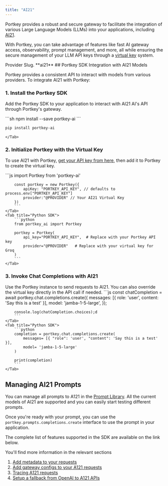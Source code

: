 ```yaml
---
title: "AI21"
---
```


Portkey provides a robust and secure gateway to facilitate the integration of various Large Language Models (LLMs) into your applications, including [AI21](https://ai21.com).

With Portkey, you can take advantage of features like fast AI gateway access, observability, prompt management, and more, all while ensuring the secure management of your LLM API keys through a [virtual key](/product/ai-gateway/virtual-keys) system.

<Note>
Provider Slug. **ai21**
</Note>
## Portkey SDK Integration with AI21 Models

Portkey provides a consistent API to interact with models from various providers. To integrate AI21 with Portkey:

### 1\. Install the Portkey SDK

Add the Portkey SDK to your application to interact with AI21 AI's API through Portkey's gateway.

<Tabs>
    <Tab title="NodeJS">
        ```sh
        npm install --save portkey-ai
        ```
    </Tab>
    <Tab title="Python">

```sh
pip install portkey-ai
```
    </Tab>

  </Tabs>


### 2\. Initialize Portkey with the Virtual Key

To use AI21 with Portkey, [get your API key from here](https://studio.ai21.com/account/api-key), then add it to Portkey to create the virtual key.

<Tabs>
    <Tab title="NodeJS SDK">
        ```js
        import Portkey from 'portkey-ai'

        const portkey = new Portkey({
            apiKey: "PORTKEY_API_KEY", // defaults to process.env["PORTKEY_API_KEY"]
            provider:"@PROVIDER" // Your AI21 Virtual Key
        })
        ```
    </Tab>
    <Tab title="Python SDK">
        ```python
        from portkey_ai import Portkey

        portkey = Portkey(
            api_key="PORTKEY_API_KEY",  # Replace with your Portkey API key
            provider="@PROVIDER"   # Replace with your virtual key for Groq
        )
        ```
    </Tab>

  </Tabs>


### 3\. Invoke Chat Completions with AI21

Use the Portkey instance to send requests to AI21\. You can also override the virtual key directly in the API call if needed.
<Tabs>
    <Tab title="NodeJS SDK">
        ```js
        const chatCompletion = await portkey.chat.completions.create({
            messages: [{ role: 'user', content: 'Say this is a test' }],
            model: 'jamba-1-5-large',
        });

        console.log(chatCompletion.choices);d
        ```
    </Tab>
    <Tab title="Python SDK">
        ```python
        completion = portkey.chat.completions.create(
            messages= [{ "role": 'user', "content": 'Say this is a test' }],
            model= 'jamba-1-5-large'
        )

        print(completion)
        ```
    </Tab>

  </Tabs>



## Managing AI21 Prompts

You can manage all prompts to A121 in the [Prompt Library](/product/prompt-library). All the current models of AI21 are supported and you can easily start testing different prompts.

Once you're ready with your prompt, you can use the `portkey.prompts.completions.create` interface to use the prompt in your application.

The complete list of features supported in the SDK are available on the link below.

<Card title="SDK" href="/api-reference/portkey-sdk-client">
</Card>

You'll find more information in the relevant sections

1. [Add metadata to your requests](/product/observability/metadata)
2. [Add gateway configs to your A121 requests](/product/ai-gateway/configs)
3. [Tracing A121 requests](/product/observability/traces)
4. [Setup a fallback from OpenAI to A121 APIs](/product/ai-gateway/fallbacks)

